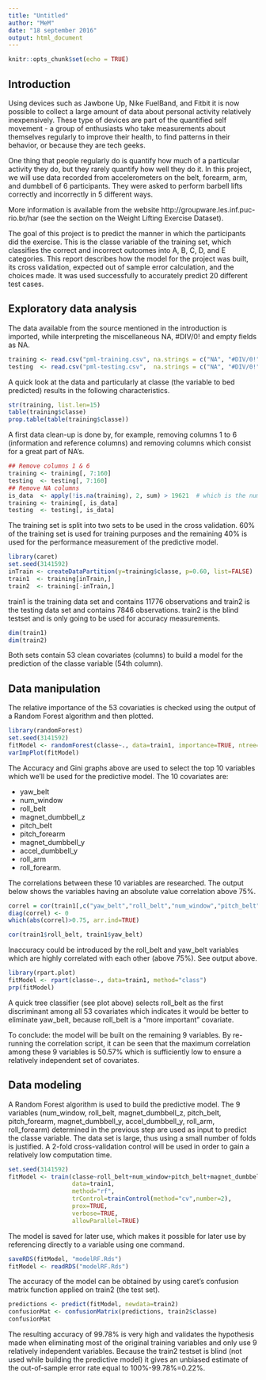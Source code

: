 ---
title: "Untitled"
author: "MeM"
date: "18 september 2016"
output: html_document
---

```{r setup, include=FALSE}
knitr::opts_chunk$set(echo = TRUE)
```

## Introduction

Using devices such as Jawbone Up, Nike FuelBand, and Fitbit it is now possible to collect a large amount of data about personal activity relatively inexpensively. These type of devices are part of the quantified self movement - a group of enthusiasts who take measurements about themselves regularly to improve their health, to find patterns in their behavior, or because they are tech geeks.

One thing that people regularly do is quantify how much of a particular activity they do, but they rarely quantify how well they do it. In this project, we will use data recorded from accelerometers on the belt, forearm, arm, and dumbbell of 6 participants. They were asked to perform barbell lifts correctly and incorrectly in 5 different ways.

More information is available from the website http://groupware.les.inf.puc-rio.br/har (see the section on the Weight Lifting Exercise Dataset).

The goal of this project is to predict the manner in which the participants did the exercise. This is the classe variable of the training set, which classifies the correct and incorrect outcomes into A, B, C, D, and E categories. This report describes how the model for the project was built, its cross validation, expected out of sample error calculation, and the choices made. It was used successfully to accurately predict 20 different test cases.

## Exploratory data analysis

The data available from the source mentioned in the introduction is imported, while interpreting the miscellaneous NA, #DIV/0! and empty fields as NA.
```{r, echo=TRUE}
training <- read.csv("pml-training.csv", na.strings = c("NA", "#DIV/0!", ""))
testing  <- read.csv("pml-testing.csv",  na.strings = c("NA", "#DIV/0!", ""))
```

A quick look at the data and particularly at classe (the variable to bed predicted) results in the following characteristics.
```{r, echo=TRUE}
str(training, list.len=15)
table(training$classe)
prop.table(table(training$classe))
```

A first data clean-up is done by, for example, removing columns 1 to 6 (information and reference columns) and removing columns which consist for a great 
part of NA's.

```{r, echo=TRUE}
## Remove columns 1 & 6
training <- training[, 7:160]
testing  <- testing[, 7:160]
## Remove NA columns
is_data  <- apply(!is.na(training), 2, sum) > 19621  # which is the number of observations
training <- training[, is_data]
testing  <- testing[, is_data]
```

The training set is split into two sets to be used in the cross validation. 60% of the training set is used for training purposes and the remaining 40% is used for the performance measurement of the predictive model.

```{r, echo=TRUE}
library(caret)
set.seed(3141592)
inTrain <- createDataPartition(y=training$classe, p=0.60, list=FALSE)
train1  <- training[inTrain,]
train2  <- training[-inTrain,]
```

train1 is the training data set and contains 11776 observations and train2 is the testing data set and contains 7846 observations. train2 is the blind testset and is only going to be used for accuracy measurements.

```{r, echo=TRUE}
dim(train1)
dim(train2)
```

Both sets contain 53 clean covariates (columns) to build a model for the prediction of the classe variable (54th column).

## Data manipulation

The relative importance of the 53 covariaties is checked using the output of a Random Forest algorithm and then plotted.

```{r, echo=TRUE}
library(randomForest)
set.seed(3141592)
fitModel <- randomForest(classe~., data=train1, importance=TRUE, ntree=100)
varImpPlot(fitModel)
```

The Accuracy and Gini graphs above are used to select the top 10 variables which we'll be used for the predictive model. The 10 covariates are:

* yaw_belt
* num_window
* roll_belt
* magnet_dumbbell_z
* pitch_belt
* pitch_forearm
* magnet_dumbbell_y
* accel_dumbbell_y
* roll_arm
* roll_forearm.

The correlations between these 10 variables are researched. The output below shows the variables having an absolute value correlation above 75%.

```{r, echo=TRUE}
correl = cor(train1[,c("yaw_belt","roll_belt","num_window","pitch_belt","magnet_dumbbell_z","magnet_dumbbell_y","pitch_forearm","accel_dumbbell_y","roll_arm","roll_forearm")])
diag(correl) <- 0
which(abs(correl)>0.75, arr.ind=TRUE)
```

```{r, echo=TRUE}
cor(train1$roll_belt, train1$yaw_belt)
```

Inaccuracy could be introduced by the roll_belt and yaw_belt variables which are highly correlated with each other (above 75%). See output above.

```{r, echo=TRUE}
library(rpart.plot)
fitModel <- rpart(classe~., data=train1, method="class")
prp(fitModel)
```

A quick tree classifier (see plot above) selects roll_belt as the first discriminant among all 53 covariates which indicates it would be better to eliminate yaw_belt, because roll_belt is a "more important" covariate.

To conclude: the model will be built on the remaining 9 variables. By re-running the correlation script, it can be seen that the maximum correlation among these 9 variables is 50.57% which is sufficiently low to ensure a relatively independent set of covariates.

## Data modeling

A Random Forest algorithm is used to build the predictive model. The 9 variables (num_window, roll_belt, magnet_dumbbell_z, pitch_belt, pitch_forearm, magnet_dumbbell_y, accel_dumbbell_y, roll_arm, roll_forearm) determined in the previous step are used as input to predict the classe variable. The data set is large, thus using a small number of folds is justified. A 2-fold cross-validation control will be used in order to gain a relatively low computation time.

```{r, echo=TRUE}
set.seed(3141592)
fitModel <- train(classe~roll_belt+num_window+pitch_belt+magnet_dumbbell_y+magnet_dumbbell_z+pitch_forearm+accel_dumbbell_y+roll_arm+roll_forearm,
                  data=train1,
                  method="rf",
                  trControl=trainControl(method="cv",number=2),
                  prox=TRUE,
                  verbose=TRUE,
                  allowParallel=TRUE)
```

The model is saved for later use, which makes it possible for later use by referencing directly to a variable using one command.

```{r, echo=TRUE}
saveRDS(fitModel, "modelRF.Rds")
fitModel <- readRDS("modelRF.Rds")
```

The accuracy of the model can be obtained by using caret's confusion matrix function applied on train2 (the test set).

```{r, echo=TRUE}
predictions <- predict(fitModel, newdata=train2)
confusionMat <- confusionMatrix(predictions, train2$classe)
confusionMat
```

The resulting accuracy of 99.78% is very high and validates the hypothesis made when eliminating most of the original training variables and only use 9 relatively independent variables. Because the train2 testset is blind (not used while building the predictive model) it gives an unbiased estimate of the out-of-sample error rate equal to 100%-99.78%=0.22%.





